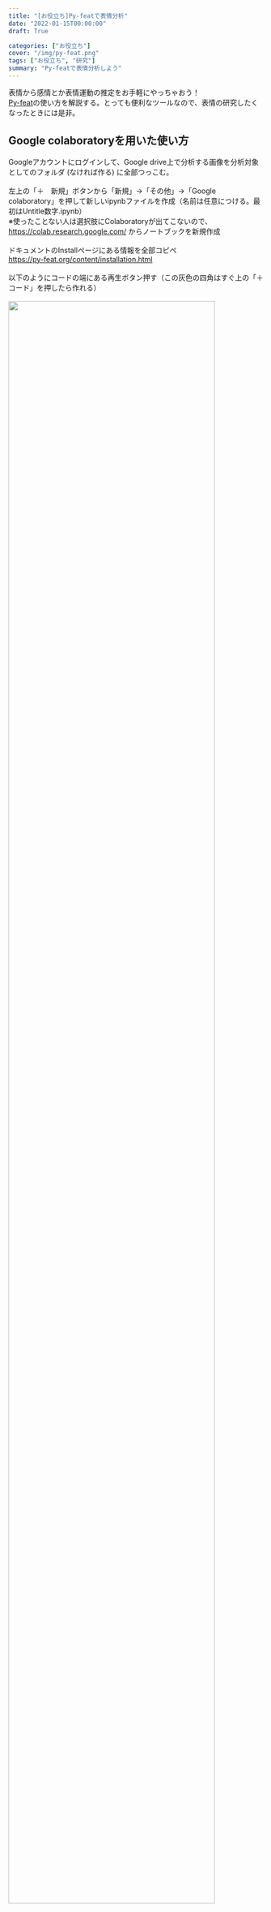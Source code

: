 ```yaml
---
title: "[お役立ち]Py-featで表情分析"
date: "2022-01-15T00:00:00"
draft: True

categories: ["お役立ち"]
cover: "/img/py-feat.png"
tags: ["お役立ち", "研究"]
summary: "Py-featで表情分析しよう"
---
```


表情から感情とか表情運動の推定をお手軽にやっちゃおう！<br>
[Py-feat](https://py-feat.org/content/intro.html)の使い方を解説する。とっても便利なツールなので、表情の研究したくなったときには是非。<br>

## Google colaboratoryを用いた使い方

Googleアカウントにログインして、Google drive上で分析する画像を分析対象としてのフォルダ (なければ作る) に全部つっこむ。
<br>
<br>
左上の「＋　新規」ボタンから「新規」→「その他」→「Google colaboratory」を押して新しいipynbファイルを作成（名前は任意につける。最初はUntitle数字.ipynb）
<br>
※使ったことない人は選択肢にColaboratoryが出てこないので、[https://colab.research.google.com/](https://colab.research.google.com/)
からノートブックを新規作成<br>
<br>
ドキュメントのInstallページにある情報を全部コピペ<br>
[https://py-feat.org/content/installation.html](https://py-feat.org/content/installation.html)
<br><br>
以下のようにコードの端にある再生ボタン押す（この灰色の四角はすぐ上の「＋コード」を押したら作れる）
<br>
<br>
  <img src="/img/py_f1.png" width=90%>
<br>
（ここから新しいコードを回すときには「＋コード」で新しいブロック作ってからにすると再生可能性・可読性が高まる）<br>
以下のコードをコピペして、また再生ボタンを押す<br>


```python:prepare
from google.colab import drive
drive.mount('/content/drive')
```  

<br>
  <img src="/img/py_f2.png" width=90%>
<br>
上図のようにアクセス許可を聞かれるので全部おーけー。
<br>
<br>
次はデータを読み込む。以下をコピペ
<br>

```python:dataload
# data読み込み
import glob
 
files = glob.glob("/content/drive/MyDrive/(任意のフォルダ名)/*")
print(files)
```  
出力に['/content/drive/MyDrive/(対象フォルダ)/(対象ファイル)', ←こういう感じのが出てきたらちゃんと読み込めてる。
<br>
*は「ここにあるやつ全部もってきてくれ～」ってやつ
<br>
<br>
次は分析を行う画像ごとにFor文を使って何度も解析を回しています。<br>
（ここではbmpファイルが対象となってますが、対象となる画像の保存形式によって変えてください：e.g., png）
<br>

```python:run
# これで回りはするはず
# csvは画像フォルダ内に保存されます
for image in files: 
    detector.detect_image(image, outputFname = image.replace(".bmp", ".csv"))

```  

以上です。ここまで回し切ればGoogle drive内のフォルダに解析済みデータが全部入っています。Congratulation！
<br>
ではでは！<br>

<br>
[<img src="/img/violet-button.png" width=20%>](https://www.buymeacoffee.com/nsushishushi)
<br>

##### 他にこんな記事があるよ
 [OpenFaceで表情分析](https://susishushi.github.io/my_blog/post/of/)<br>
[表情刺激のデータベース(fIMDb)](https://susishushi.github.io/my_blog/post/fimdb/)
<br>
[コミュニケーションの計算論モデルをGithubで再現](https://susishushi.github.io/my_blog/post/rsa_1/)


